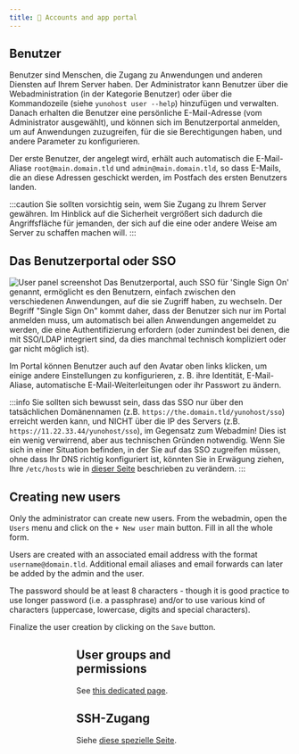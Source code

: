 ```yaml
---
title: 👥 Accounts and app portal
---
```


## Benutzer

Benutzer sind Menschen, die Zugang zu Anwendungen und anderen Diensten auf Ihrem Server haben. Der Administrator kann Benutzer über die Webadministration (in der Kategorie Benutzer) oder über die Kommandozeile (siehe `yunohost user --help`) hinzufügen und verwalten. Danach erhalten die Benutzer eine persönliche E-Mail-Adresse (vom Administrator ausgewählt), und können sich im Benutzerportal anmelden, um auf Anwendungen zuzugreifen, für die sie Berechtigungen haben, und andere Parameter zu konfigurieren.

Der erste Benutzer, der angelegt wird, erhält auch automatisch die E-Mail-Aliase `root@main.domain.tld` und `admin@main.domain.tld`, so dass E-Mails, die an diese Adressen geschickt werden, im Postfach des ersten Benutzers landen.

:::caution
Sie sollten vorsichtig sein, wem Sie Zugang zu Ihrem Server gewähren. Im Hinblick auf die Sicherheit vergrößert sich dadurch die Angriffsfläche für jemanden, der sich auf die eine oder andere Weise am Server zu schaffen machen will.
:::

## Das Benutzerportal oder SSO

![User panel screenshot](/img/user_panel.jpg)
Das Benutzerportal, auch SSO für 'Single Sign On' genannt, ermöglicht es den Benutzern, einfach zwischen den verschiedenen Anwendungen, auf die sie Zugriff haben, zu wechseln. Der Begriff "Single Sign On" kommt daher, dass der Benutzer sich nur im Portal anmelden muss, um automatisch bei allen Anwendungen angemeldet zu werden, die eine Authentifizierung erfordern (oder zumindest bei denen, die mit SSO/LDAP integriert sind, da dies manchmal technisch kompliziert oder gar nicht möglich ist).

Im Portal können Benutzer auch auf den Avatar oben links klicken, um einige andere Einstellungen zu konfigurieren, z. B. ihre Identität, E-Mail-Aliase, automatische E-Mail-Weiterleitungen oder ihr Passwort zu ändern.

:::info
Sie sollten sich bewusst sein, dass das SSO nur über den tatsächlichen Domänennamen (z.B. `https://the.domain.tld/yunohost/sso`) erreicht werden kann, und NICHT über die IP des Servers (z.B. `https://11.22.33.44/yunohost/sso`), im Gegensatz zum Webadmin! Dies ist ein wenig verwirrend, aber aus technischen Gründen notwendig. Wenn Sie sich in einer Situation befinden, in der Sie auf das SSO zugreifen müssen, ohne dass Ihr DNS richtig konfiguriert ist, könnten Sie in Erwägung ziehen, Ihre `/etc/hosts` wie in [dieser Seite](/admin/tutorials/domains/dns_local_network) beschrieben zu verändern.
:::

## Creating new users

Only the administrator can create new users. From the webadmin, open the `Users` menu and click on the `+ New user` main button. Fill in all the whole form.

Users are created with an associated email address with the format `username@domain.tld`. Additional email aliases and email forwards can later be added by the admin and the user.

The password should be at least 8 characters - though it is good practice to use longer password (i.e. a passphrase) and/or to use various kind of characters (uppercase, lowercase, digits and special characters).

Finalize the user creation by clicking on the `Save` button.

<Figure caption="From the main menu of the webadmin, open `Users`." alt="Main menu" src="/img/create_user_1.png"/>
<Figure caption="From the top of the users list, click on `+ New user`." alt="Users list" src="/img/create_user_2.png"/>
<Figure caption="Fill in the form." alt="User creation form" src="/img/create_user_3.png"/>

## User groups and permissions

See [this dedicated page](/admin/users/groups_and_permissions).

## SSH-Zugang

Siehe [diese spezielle Seite](/admin/command_line).
